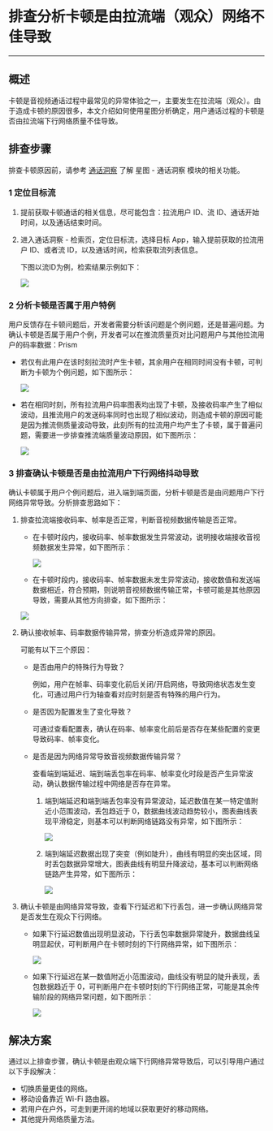 # 排查分析卡顿是由拉流端（观众）网络不佳导致

- - -

## 概述

卡顿是音视频通话过程中最常见的异常体验之一，主要发生在拉流端（观众）。由于造成卡顿的原因很多，本文介绍如何使用星图分析确定，用户通话过程的卡顿是否由拉流端下行网络质量不佳导致。

## 排查步骤

<Note title="说明">

排查卡顿原因前，请参考 [通话洞察](../../Guides/Communication%20Insights/Function%20introduction.mdx) 了解 星图 - 通话洞察 模块的相关功能。
</Note>

### 1 定位目标流

1. 提前获取卡顿通话的相关信息，尽可能包含：拉流用户 ID、流 ID、通话开始时间，以及通话结束时间。

2. 进入通话洞察 - 检索页，定位目标流，选择目标 App，输入提前获取的拉流用户 ID、或者流 ID，以及通话时间，检索获取流列表信息。

    下图以流ID为例，检索结果示例如下：

    <Frame width="512" height="auto" caption=""><img src="https://storage.zego.im/sdk-doc/Pics/Prism/2_dingweimubiaoliu.png" /></Frame>


### 2 分析卡顿是否属于用户特例

用户反馈存在卡顿问题后，开发者需要分析该问题是个例问题，还是普遍问题。为确认卡顿是否属于用户个例，开发者可以在推流质量页对比问题用户与其他拉流用户的码率数据：Prism

- 若仅有此用户在该时刻拉流时产生卡顿，其余用户在相同时间没有卡顿，可判断为卡顿为个例问题，如下图所示：

    <Frame width="512" height="auto" caption=""><img src="https://storage.zego.im/sdk-doc/Pics/xingtu_anli/kadunpaicha_xiaxingwangluo/4_kadungeli.png" /></Frame>

- 若在相同时刻，所有拉流用户码率图表均出现了卡顿，及接收码率产生了相似波动，且推流用户的发送码率同时也出现了相似波动，则造成卡顿的原因可能是因为推流侧质量波动导致，此刻所有的拉流用户均产生了卡顿，属于普遍问题，需要进一步排查推流端质量波动原因，如下图所示：

  <Accordion title="普遍卡顿问题的码率与卡顿率示意图" defaultOpen="false">
      <Frame width="512" height="auto" caption=""><img src="https://storage.zego.im/sdk-doc/Pics/xingtu_anli/kadunpaicha_xiaxingwangluo/3_suoyouyonghukadun.png" /></Frame>
  </Accordion>




### 3 排查确认卡顿是否是由拉流用户下行网络抖动导致

确认卡顿属于用户个例问题后，进入端到端页面，分析卡顿是否是由问题用户下行网络异常导致。分析排查思路如下：

1. 排查拉流端接收码率、帧率是否正常，判断音视频数据传输是否正常。

    - 在卡顿时段内，接收码率、帧率数据发生异常波动，说明接收端接收音视频数据发生异常，如下图所示：

        <Frame width="512" height="auto" caption=""><img src="https://storage.zego.im/sdk-doc/Pics/xingtu_anli/kadunpaicha_xiaxingwangluo/5_zhenmalvyichang.png" /></Frame>

    - 在卡顿时段内，接收码率、帧率数据未发生异常波动，接收数值和发送端数据相近，符合预期，则说明音视频数据传输正常，卡顿可能是其他原因导致，需要从其他方向排查，如下图所示：

    <Accordion title="拉流端接受码率及帧率正常示意图" defaultOpen="false">
        <Frame width="512" height="auto" caption=""><img src="https://storage.zego.im/sdk-doc/Pics/xingtu_anli/kadunpaicha_xiaxingwangluo/6_zhenmalvzhengchang.png" /></Frame>
    </Accordion>

2. 确认接收帧率、码率数据传输异常，排查分析造成异常的原因。

    可能有以下三个原因：

    - 是否由用户的特殊行为导致？

        例如，用户在帧率、码率变化前后关闭/开启网络，导致网络状态发生变化，可通过用户行为轴查看对应时刻是否有特殊的用户行为。

    - 是否因为配置发生了变化导致？

        可通过查看配置表，确认在码率、帧率变化前后是否存在某些配置的变更导致码率、帧率变化。

    - 是否是因为网络异常导致音视频数据传输异常？

        查看端到端延迟、端到端丢包率在码率、帧率变化时段是否产生异常波动，确认数据传输过程中网络是否存在异常。

        1. 端到端延迟和端到端丢包率没有异常波动，延迟数值在某一特定值附近小范围波动，丢包趋近于 0，数据曲线波动趋势较小，图表曲线表现平滑稳定，则基本可以判断网络链路没有异常，如下图所示：

            <Accordion title="网络链路正常示意图" defaultOpen="false">
                <Frame width="512" height="auto" caption=""><img src="https://storage.zego.im/sdk-doc/Pics/xingtu_anli/kadunpaicha_xiaxingwangluo/8_duandoduanzhengchang.png" /></Frame>
            </Accordion>

        2. 端到端延迟数据出现了突变（例如陡升），曲线有明显的突出区域，同时丢包数据异常增大，图表曲线有明显升降波动，基本可以判断网络链路产生异常，如下图所示：

            <Frame width="512" height="auto" caption=""><img src="https://storage.zego.im/sdk-doc/Pics/xingtu_anli/kadunpaicha_xiaxingwangluo/11_duandaoduanyichang.png" /></Frame>

3. 确认卡顿是由网络异常导致，查看下行延迟和下行丢包，进一步确认网络异常是否发生在观众下行网络。

    - 如果下行延迟数值出现明显波动，下行丢包率数据异常陡升，数据曲线呈明显起伏，可判断用户在卡顿时刻的下行网络异常，如下图所示：
                
        <Frame width="512" height="auto" caption=""><img src="https://storage.zego.im/sdk-doc/Pics/xingtu_anli/kadunpaicha_xiaxingwangluo/13_xiaxingyichang.png" /></Frame>

    - 如果下行延迟在某一数值附近小范围波动，曲线没有明显的陡升表现，丢包数据趋近于 0，可判断用户在卡顿时刻的下行网络正常，可能是其余传输阶段的网络异常问题，如下图所示：
        
        <Accordion title="下行网络正常示意图" defaultOpen="false">
            <Frame width="512" height="auto" caption=""><img src="https://storage.zego.im/sdk-doc/Pics/xingtu_anli/kadunpaicha_xiaxingwangluo/10_xaixingzhengchang.png" /></Frame>
        </Accordion>

## 解决方案

通过以上排查步骤，确认卡顿是由观众端下行网络异常导致后，可以引导用户通过以下手段解决：
- 切换质量更佳的网络。
- 移动设备靠近 Wi-Fi 路由器。
- 若用户在户外，可走到更开阔的地域以获取更好的移动网络。
- 其他提升网络质量方法。
